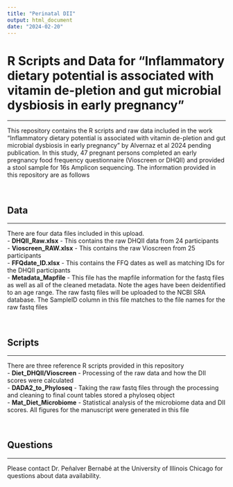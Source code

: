 ```yaml
---
title: "Perinatal DII"
output: html_document
date: "2024-02-20"
---
```



# R Scripts and Data for "Inflammatory dietary potential is associated with vitamin de-pletion and gut microbial dysbiosis in early pregnancy"
***  
This repository contains the R scripts and raw data included in the work "Inflammatory dietary potential is associated with vitamin de-pletion and gut microbial dysbiosis in early pregnancy" by Alvernaz et al 2024 pending publication. In this study, 47 pregnant persons completed an early pregnancy food frequency questionnaire (Vioscreen or DHQII) and provided a stool sample for 16s Amplicon sequencing. The information provided in this repository are as follows

</br>

## Data 
***
There are four data files included in this upload.  
- __DHQII_Raw.xlsx__ - This contains the raw DHQII data from 24 participants  
- __Vioscreen_RAW.xlsx__ - This contains the raw Vioscreen from 25 participants  
- __FFQdate_ID.xlsx__ - This contains the FFQ dates as well as matching IDs for the DHQII participants  
- __Metadata_Mapfile__ - This file has the mapfile information for the fastq files as well as all of the cleaned metadata. Note the ages have been deidentified to an age range. The raw fastq files will be uploaded to the NCBI SRA database. The SampleID column in this file matches to the file names for the raw fastq files     

</br>

## Scripts
***
There are three reference R scripts provided in this repository  
- __Diet_DHQII/Vioscreen__ - Processing of the raw data and how the DII scores were calculated  
- __DADA2_to_Phyloseq__ - Taking the raw fastq files through the processing and cleaning to final count tables stored a phyloseq object  
- __Mat_Diet_Microbiome__ - Statistical analysis of the microbiome data and DII scores. All figures for the manuscript were generated in this file  

</br>

## Questions
***
Please contact Dr. Peñalver Bernabé at the University of Illinois Chicago for questions about data availability. 

